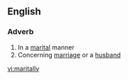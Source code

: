 ==English==

===Adverb===
{{en-adv}}

# In a [[marital]] manner
# Concerning [[marriage]] or a [[husband]]

{{anagrams:en/aaillmrty}}
[[vi:maritally]]